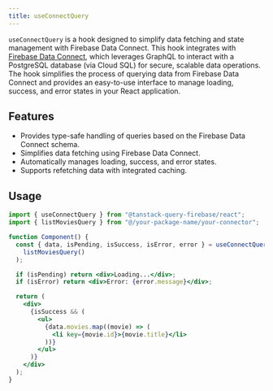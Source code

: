 ```yaml
---
title: useConnectQuery
---
```


`useConnectQuery` is a hook designed to simplify data fetching and state management with Firebase Data Connect.
This hook integrates with [Firebase Data Connect](https://firebase.google.com/docs/data-connect), which leverages GraphQL to interact with a PostgreSQL database (via Cloud SQL) for secure, scalable data operations.
The hook simplifies the process of querying data from Firebase Data Connect and provides an easy-to-use interface to manage loading, success, and error states in your React application.

## Features

- Provides type-safe handling of queries based on the Firebase Data Connect schema.
- Simplifies data fetching using Firebase Data Connect.
- Automatically manages loading, success, and error states.
- Supports refetching data with integrated caching.

## Usage

```jsx
import { useConnectQuery } from "@tanstack-query-firebase/react";
import { listMoviesQuery } from "@/your-package-name/your-connector";

function Component() {
  const { data, isPending, isSuccess, isError, error } = useConnectQuery(
    listMoviesQuery()
  );

  if (isPending) return <div>Loading...</div>;
  if (isError) return <div>Error: {error.message}</div>;

  return (
    <div>
      {isSuccess && (
        <ul>
          {data.movies.map((movie) => (
            <li key={movie.id}>{movie.title}</li>
          ))}
        </ul>
      )}
    </div>
  );
}
```
